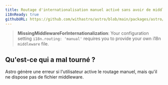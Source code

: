 ```yaml
---
title: Routage d'internationalisation manuel activé sans avoir de middleware.
i18nReady: true
githubURL: https://github.com/withastro/astro/blob/main/packages/astro/src/core/errors/errors-data.ts
---
```


> **MissingMiddlewareForInternationalization**: Your configuration setting `i18n.routing: 'manual'` requires you to provide your own i18n `middleware` file.

## Qu'est-ce qui a mal tourné ?
Astro génère une erreur si l'utilisateur active le routage manuel, mais qu'il ne dispose pas de fichier middleware.
